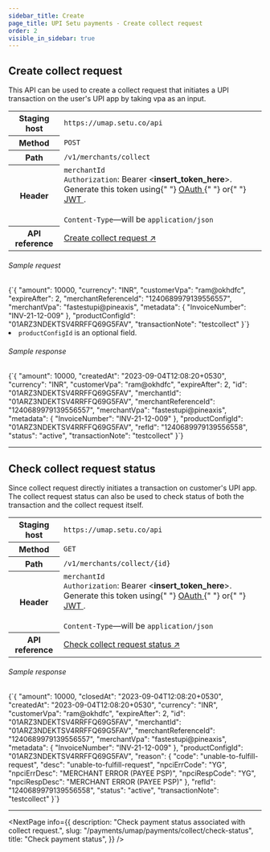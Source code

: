 ```yaml
---
sidebar_title: Create
page_title: UPI Setu payments - Create collect request
order: 2
visible_in_sidebar: true
---
```


## Create collect request

This API can be used to create a collect request that initiates a UPI transaction on the user's UPI app by taking vpa as an input.

<table>
  <tbody>
    <tr>
      <th>Staging host</th>
      <td>
        <code>https://umap.setu.co/api</code>
      </td>
    </tr>
    <tr>
      <th>Method</th>
      <td>
        <code>POST</code>
      </td>
    </tr>
    <tr>
      <th>Path</th>
      <td>
        <code>/v1/merchants/collect</code>
      </td>
    </tr>
    <tr>
      <th>Header</th>
      <td>
        <code>merchantId</code>
        <br />
        <code>Authorization</code>: Bearer &lt;<b>insert_token_here</b>&gt;.
        Generate this token using{" "}
        <a href="/payments/upi-deeplinks/resources/oauth" target="_blank">
          OAuth
        </a>{" "}
        or{" "}
        <a href="/payments/upi-deeplinks/resources/jwt" target="_blank">
          JWT
        </a>
        .<br />
        <br />
        <code>Content-Type</code>—will be <code>application/json</code>
      </td>
    </tr>
    <tr>
      <th>API reference</th>
      <td>
        <a
          href="/payments/umap/api-reference#/category~collect/operation~collect#create"
          target="_blank"
        >
          Create collect request ↗
        </a>
      </td>
    </tr>
  </tbody>
</table>

###### Sample request

<CodeBlockWithCopy language="json">
  {`{
    "amount": 10000,
    "currency": "INR",
    "customerVpa": "ram@okhdfc",
    "expireAfter": 2,
    "merchantReferenceId": "1240689979139556557",
    "merchantVpa": "fastestupi@pineaxis",
    "metadata": {
        "InvoiceNumber": "INV-21-12-009"
    },
    "productConfigId": "01ARZ3NDEKTSV4RRFFQ69G5FAV",
    "transactionNote": "testcollect"
}`}
</CodeBlockWithCopy>

<Element as="ul">
  <li>
    <code>productConfigId</code> is an optional field.
  </li>
</Element>

###### Sample response

<CodeBlockWithCopy language="json">
  {`{
  "amount": 10000,
  "createdAt": "2023-09-04T12:08:20+0530",
  "currency": "INR",
  "customerVpa": "ram@okhdfc",
  "expireAfter": 2,
  "id": "01ARZ3NDEKTSV4RRFFQ69G5FAV",
  "merchantId": "01ARZ3NDEKTSV4RRFFQ69G5FAV",
  "merchantReferenceId": "1240689979139556557",
  "merchantVpa": "fastestupi@pineaxis",
  "metadata": {
    "InvoiceNumber": "INV-21-12-009"
  },
  "productConfigId": "01ARZ3NDEKTSV4RRFFQ69G5FAV",
  "refId": "1240689979139556558",
  "status": "active",
  "transactionNote": "testcollect"
}`}
</CodeBlockWithCopy>

<hr class="primary" />

## Check collect request status

Since collect request directly initiates a transaction on customer's UPI app. The collect request status can also be used to check status of both the transaction and the collect request itself.

<table>
  <tbody>
    <tr>
      <th>Staging host</th>
      <td>
        <code>https://umap.setu.co/api</code>
      </td>
    </tr>
    <tr>
      <th>Method</th>
      <td>
        <code>GET</code>
      </td>
    </tr>
    <tr>
      <th>Path</th>
      <td>
        <code>/v1/merchants/collect/&#123;id&#125;</code>
      </td>
    </tr>
    <tr>
      <th>Header</th>
      <td>
        <code>merchantId</code>
        <br />
        <code>Authorization</code>: Bearer &lt;<b>insert_token_here</b>&gt;.
        Generate this token using{" "}
        <a href="/payments/upi-deeplinks/resources/oauth" target="_blank">
          OAuth
        </a>{" "}
        or{" "}
        <a href="/payments/upi-deeplinks/resources/jwt" target="_blank">
          JWT
        </a>
        .<br />
        <br />
        <code>Content-Type</code>—will be <code>application/json</code>
      </td>
    </tr>
    <tr>
      <th>API reference</th>
      <td>
        <a
          href="/payments/umap/api-reference#/category~collect/operation~collect#fetchById"
          target="_blank"
        >
          Check collect request status ↗
        </a>
      </td>
    </tr>
  </tbody>
</table>

###### Sample response

<CodeBlockWithCopy language="json">
  {`{
  "amount": 10000,
  "closedAt": "2023-09-04T12:08:20+0530",
  "createdAt": "2023-09-04T12:08:20+0530",
  "currency": "INR",
  "customerVpa": "ram@okhdfc",
  "expireAfter": 2,
  "id": "01ARZ3NDEKTSV4RRFFQ69G5FAV",
  "merchantId": "01ARZ3NDEKTSV4RRFFQ69G5FAV",
  "merchantReferenceId": "1240689979139556557",
  "merchantVpa": "fastestupi@pineaxis",
  "metadata": {
    "InvoiceNumber": "INV-21-12-009"
  },
  "productConfigId": "01ARZ3NDEKTSV4RRFFQ69G5FAV",
  "reason": {
    "code": "unable-to-fulfill-request",
    "desc": "unable-to-fulfill-request",
    "npciErrCode": "YG",
    "npciErrDesc": "MERCHANT ERROR (PAYEE PSP)",
    "npciRespCode": "YG",
    "npciRespDesc": "MERCHANT ERROR (PAYEE PSP)"
  },
  "refId": "1240689979139556558",
  "status": "active",
  "transactionNote": "testcollect"
}`}
</CodeBlockWithCopy>

<hr class="primary" />

<NextPage
  info={{
    description: "Check payment status associated with collect request.",
    slug: "/payments/umap/payments/collect/check-status",
    title: "Check payment status",
  }}
/>

<WasPageHelpful />
